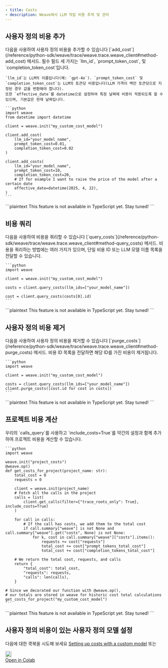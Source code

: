 ```yaml
---
- title: Costs
- description: Weave에서 LLM 작업 비용 추적 및 관리
---
```


## 사용자 정의 비용 추가

<Tabs>
  <Tab title="Python">
    다음을 사용하여 사용자 정의 비용을 추가할 수 있습니다 [`add_cost`](/reference/python-sdk/weave/trace/weave.trace.weave_client#method-add_cost) 메서드.
    필수 필드 세 가지는 `llm_id`, `prompt_token_cost`, 및 `completion_token_cost`입니다.

    `llm_id`는 LLM의 이름입니다(예: `gpt-4o`). `prompt_token_cost` 및 `completion_token_cost`는 LLM의 토큰당 비용입니다(LLM 가격이 백만 토큰당으로 지정된 경우 값을 변환해야 합니다).
    또한 `effective_date`를 datetime으로 설정하여 특정 날짜에 비용이 적용되도록 할 수 있으며, 기본값은 현재 날짜입니다.

    ```python
    import weave
    from datetime import datetime

    client = weave.init("my_custom_cost_model")

    client.add_cost(
        llm_id="your_model_name",
        prompt_token_cost=0.01,
        completion_token_cost=0.02
    )

    client.add_costs(
        llm_id="your_model_name",
        prompt_token_cost=10,
        completion_token_cost=20,
        # If for example I want to raise the price of the model after a certain date
        effective_date=datetime(2025, 4, 22),
    )
    ```
  </Tab>

  <Tab title="TypeScript">
    ```plaintext
    This feature is not available in TypeScript yet.  Stay tuned!
    ```
  </Tab>
</Tabs>

## 비용 쿼리

<Tabs>
  <Tab title="Python">
    다음을 사용하여 비용을 쿼리할 수 있습니다 [`query_costs`](/reference/python-sdk/weave/trace/weave.trace.weave_client#method-query_costs) 메서드.
    비용을 쿼리하는 방법에는 여러 가지가 있으며, 단일 비용 ID 또는 LLM 모델 이름 목록을 전달할 수 있습니다.

    ```python
    import weave

    client = weave.init("my_custom_cost_model")

    costs = client.query_costs(llm_ids=["your_model_name"])

    cost = client.query_costs(costs[0].id)
    ```
  </Tab>

  <Tab title="TypeScript">
    ```plaintext
    This feature is not available in TypeScript yet.  Stay tuned!
    ```
  </Tab>
</Tabs>

## 사용자 정의 비용 제거

<Tabs>
  <Tab title="Python">
    다음을 사용하여 사용자 정의 비용을 제거할 수 있습니다 [`purge_costs`](/reference/python-sdk/weave/trace/weave.trace.weave_client#method-purge_costs) 메서드. 비용 ID 목록을 전달하면 해당 ID를 가진 비용이 제거됩니다.

    ```python
    import weave

    client = weave.init("my_custom_cost_model")

    costs = client.query_costs(llm_ids=["your_model_name"])
    client.purge_costs([cost.id for cost in costs])
    ```
  </Tab>

  <Tab title="TypeScript">
    ```plaintext
    This feature is not available in TypeScript yet.  Stay tuned!
    ```
  </Tab>
</Tabs>

## 프로젝트 비용 계산

<Tabs>
  <Tab title="Python">
    우리의 `calls_query`를 사용하고 `include_costs=True`를 약간의 설정과 함께 추가하여 프로젝트 비용을 계산할 수 있습니다.

    ```python
    import weave

    weave.init("project_costs")
    @weave.op()
    def get_costs_for_project(project_name: str):
        total_cost = 0
        requests = 0

        client = weave.init(project_name)
        # Fetch all the calls in the project
        calls = list(
            client.get_calls(filter={"trace_roots_only": True}, include_costs=True)
        )

        for call in calls:
            # If the call has costs, we add them to the total cost
            if call.summary["weave"] is not None and call.summary["weave"].get("costs", None) is not None:
                for k, cost in call.summary["weave"]["costs"].items():
                    requests += cost["requests"]
                    total_cost += cost["prompt_tokens_total_cost"]
                    total_cost += cost["completion_tokens_total_cost"]

        # We return the total cost, requests, and calls
        return {
            "total_cost": total_cost,
            "requests": requests,
            "calls": len(calls),
        }

    # Since we decorated our function with @weave.op(),
    # our totals are stored in weave for historic cost total calculations
    get_costs_for_project("my_custom_cost_model")
    ```
  </Tab>

  <Tab title="TypeScript">
    ```plaintext
    This feature is not available in TypeScript yet.  Stay tuned!
    ```
  </Tab>
</Tabs>

## 사용자 정의 비용이 있는 사용자 정의 모델 설정

다음에 대한 쿡북을 시도해 보세요 [Setting up costs with a custom model](/ko/cookbooks/custom_model_cost) 또는 <a href="https://colab.research.google.com/github/wandb/weave/blob/master/docs/./notebooks/custom_model_cost.ipynb" target="_blank" rel="noopener noreferrer" class="navbar__item navbar__link button button--secondary button--med margin-right--sm notebook-cta-button"><div><img src="https://upload.wikimedia.org/wikipedia/commons/archive/d/d0/20221103151430%21Google_Colaboratory_SVG_Logo.svg" alt="Open In Colab" height="20px" /><div>Open in Colab</div></div></a>

